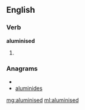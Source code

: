 ==English==

===Verb===
'''aluminised'''

# {{past of|[[aluminise]]}}

===Anagrams===
* {{alphagram|adeiilmnsu}}
* [[aluminides#English|aluminides]]

[[mg:aluminised]]
[[ml:aluminised]]